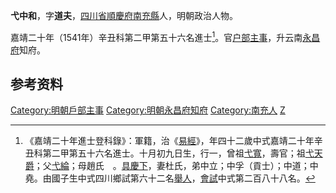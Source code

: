 {{明清人物信息框
| 姓名 = 弋中和
| 原名 =
| 圖片名稱= 
| 圖片大小 =
| 圖片說明 = 
| 最高職務 = 雲南永昌府知府
| 國家 = 大明 
| 爵位 =
| 籍貫 = [[四川省|四川省]][[順慶府|順慶府]][[南充縣|南充縣]]
| 族裔 = 
| 旗籍 = 
| 字號 = 字道夫
| 諡號 =
| 出生日期 = 十月初九日
| 出生地點 =
| 逝世日期 = 卒年不詳
| 逝世地點 =
| 墓葬 =
| 配偶 = 杜氏
| 親屬 = 曾祖[[弋寬|弋寬]]，祖[[弋天爵|弋天爵]]，父[[弋綸|弋綸]]，母趙氏　
| 出身 =
* 嘉靖二十年辛丑科進士出身
| 經歷 =
| 著作 =  
}}
'''弋中和'''{{BD|1500年||？年||}}，字'''道夫'''，[[四川省|四川省]][[順慶府|順慶府]][[南充縣|南充縣]]人，明朝政治人物。

嘉靖二十年（1541年）辛丑科第二甲第五十六名進士<ref>《嘉靖二十年進士登科錄》：軍籍，治《[[易經|易經]]》，年四十二歲中式嘉靖二十年辛丑科第二甲第五十六名進士。十月初九日生，行一，曾祖[[弋寬|弋寬]]，壽官；祖[[弋天爵|弋天爵]]；父[[弋綸|弋綸]]；母趙氏　。[[具慶下|具慶下]]，妻杜氏，弟中立；中孚（貢士）；中道；中堯。由國子生中式四川鄉試第六十二名[[舉人|舉人]]，[[會試|會試]]中式第二百八十八名。</ref>。官[[户部|户部]][[主事|主事]]，升云南[[永昌府|永昌府]]知府。

== 参考资料 ==
{{reflist}}

{{嘉靖二十年辛丑科殿试金榜}}

{{Authority control}}
{{DEFAULTSORT:Yi弋}}
[[Category:明朝戶部主事|Category:明朝戶部主事]]
[[Category:明朝永昌府知府|Category:明朝永昌府知府]]
[[Category:南充人|Category:南充人]]
[[Category:弋姓|Z]]


{{明朝人物小作品}}